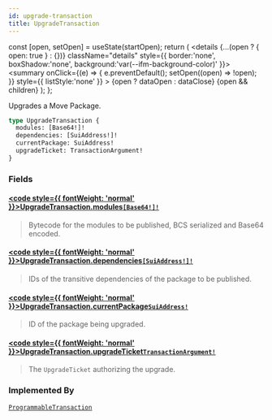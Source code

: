 ```yaml
---
id: upgrade-transaction
title: UpgradeTransaction
---
```









  const [open, setOpen] = useState(startOpen);
  return (
    <details {...(open ? { open: true } : {})} className="details" style={{ border:'none', boxShadow:'none', background:'var(--ifm-background-color)' }}>
      <summary
        onClick={(e) => {
          e.preventDefault();
          setOpen((open) => !open);
        }}
        style={{ listStyle:'none' }}
      >
      {open ? dataOpen : dataClose}
      </summary>
      {open && children}
    </details>
  );
};








Upgrades a Move Package.


```graphql
type UpgradeTransaction {
  modules: [Base64!]!
  dependencies: [SuiAddress!]!
  currentPackage: SuiAddress!
  upgradeTicket: TransactionArgument!
}
```




### Fields

#### [<code style={{ fontWeight: 'normal' }}>UpgradeTransaction.<b>modules</b></code>](#)<Bullet />[`[Base64!]!`](/references/sui-api/sui-graphql/reference/scalars/base-64) <Badge class="badge badge--secondary" text="non-null"/> <Badge class="badge badge--secondary" text="scalar"/> 
> 
> 
> Bytecode for the modules to be published, BCS serialized and Base64 encoded.
> 

#### [<code style={{ fontWeight: 'normal' }}>UpgradeTransaction.<b>dependencies</b></code>](#)<Bullet />[`[SuiAddress!]!`](/references/sui-api/sui-graphql/reference/scalars/sui-address) <Badge class="badge badge--secondary" text="non-null"/> <Badge class="badge badge--secondary" text="scalar"/> 
> 
> 
> IDs of the transitive dependencies of the package to be published.
> 

#### [<code style={{ fontWeight: 'normal' }}>UpgradeTransaction.<b>currentPackage</b></code>](#)<Bullet />[`SuiAddress!`](/references/sui-api/sui-graphql/reference/scalars/sui-address) <Badge class="badge badge--secondary" text="non-null"/> <Badge class="badge badge--secondary" text="scalar"/> 
> 
> 
> ID of the package being upgraded.
> 

#### [<code style={{ fontWeight: 'normal' }}>UpgradeTransaction.<b>upgradeTicket</b></code>](#)<Bullet />[`TransactionArgument!`](/references/sui-api/sui-graphql/reference/unions/transaction-argument) <Badge class="badge badge--secondary" text="non-null"/> <Badge class="badge badge--secondary" text="union"/> 
> 
> 
> The `UpgradeTicket` authorizing the upgrade.
> 



### Implemented By

[`ProgrammableTransaction`](/references/sui-api/sui-graphql/reference/unions/programmable-transaction)  <Badge class="badge badge--secondary" text="union"/>

